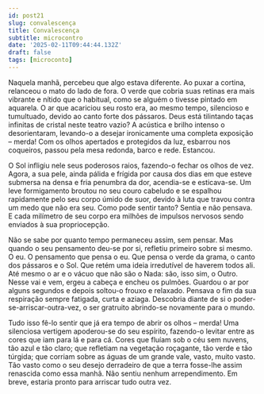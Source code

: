 ```yaml
---
id: post21
slug: convalescença
title: Convalescença
subtitle: microcontro
date: '2025-02-11T09:44:44.132Z'
draft: false
tags: [microconto]
---
```

Naquela manhã, percebeu que algo estava diferente. 
Ao puxar a cortina, relanceou o mato do lado de fora. O verde 
que cobria suas retinas era mais vibrante e nítido que o habitual, 
como se alguém o tivesse pintado em aquarela. O ar que acariciou 
seu rosto era, ao mesmo tempo, silencioso e tumultuado, devido ao 
canto forte dos pássaros. Deus está tilintando taças infinitas de cristal
neste teatro vazio? A acústica e brilho intenso o desorientaram,
levando-o a desejar ironicamente uma completa exposição – merda! 
Com os olhos apertados e protegidos da luz, esbarrou nos 
coqueiros, passou pela mesa redonda, barco e rede. Estancou.

O Sol infligiu nele seus poderosos raios, fazendo-o fechar os olhos de vez. 
Agora, a sua pele, ainda pálida e frígida por causa dos 
dias em que esteve submersa na densa e fria penumbra da dor, acendia-se e esticava-se. 
Um leve formigamento broutou no seu couro cabeludo e se espalhou rapidamente
pelo seu corpo úmido de suor, devido à luta que travou contra um medo que
não era seu. Como pode sentir tanto? Sentia e não pensava. 
E cada milímetro de seu corpo era milhões de impulsos 
nervosos sendo enviados à sua propriocepção. 

Não se sabe por quanto tempo permaneceu assim, sem pensar.
Mas quando o seu pensamento deu-se por si, refletiu primeiro sobre si mesmo. 
O eu. O pensamento que pensa o eu. Que pensa o verde da grama, 
o canto dos pássaros e o Sol. Que retém uma ideia irredutível de haverem todos ali. 
Até mesmo o ar e o vácuo que não são o Nada: são, isso sim, o Outro. 
Nesse vai e vem, ergeu a cabeça e encheu os pulmões. 
Guardou o ar por alguns segundos e depois soltou-o frouxo e relaxado.
Pensava o fim da sua respiração sempre fatigada, curta e aziaga. Descobria 
diante de si o poder-se-arriscar-outra-vez, o ser gratruito abrindo-se novamente
para o mundo.

Tudo isso fê-lo sentir que já era tempo de abrir os olhos – merda! 
Uma silenciosa vertigem apoderou-se do seu espírito, 
fazendo-o levitar entre as cores que iam para lá e para cá. 
Cores que fluíam sob o céu sem nuvens, tão azul e tão claro; que refletiam na
vegetação roçagante, tão verde e tão túrgida; que
corriam sobre as águas de um grande vale, vasto, muito vasto. 
Tão vasto como o seu desejo derradeiro de que a terra fosse-lhe assim 
renascida como essa manhã. Não sentiu nenhum arrependimento.
Em breve, estaria pronto para arriscar tudo outra vez.